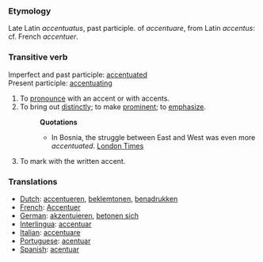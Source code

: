 ===Etymology===
Late Latin ''accentuatus'', past participle. of ''accentuare'', from Latin ''accentus'': cf. French ''accentuer''.
===Transitive verb=== 
Imperfect and past participle: [[accentuated]]<br>
Present participle: [[accentuating]]
#To [[pronounce]] with an accent or with accents.
#To bring out [[distinctly]]; to make [[prominent]]; to [[emphasize]].
#:'''Quotations'''
#:*In Bosnia, the struggle between East and West was even more ''accentuated''. [[London Times]]
#To mark with the written accent.
===Translations===
*[[Dutch]]: [[accentueren]], [[beklemtonen]], [[benadrukken]]
*[[French]]: [[Accentuer]]
*[[German]]: [[akzentuieren]], [[betonen sich]]
*[[Interlingua]]: [[accentuar]]
*[[Italian]]: [[accentuare]]
*[[Portuguese]]: [[acentuar]]
*[[Spanish]]: [[acentuar]]